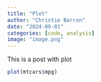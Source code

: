 ```yaml
---
title: "Plot"
author: "Christie Barron"
date: "2024-09-01"
categories: [code, analysis]
image: "image.png"
---
```


This is a post with plot

```r
plot(mtcars$mpg)
```
